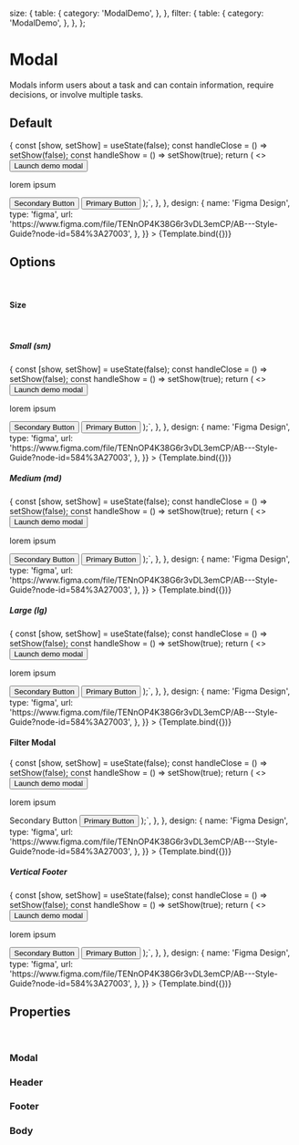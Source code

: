 <!--- ModalDemo.stories.mdx --->



<Meta
  title="Components/Feedback/Modal"
  component={ModalDemo}
  decorators={[withDesign]}
/>


  size: {
    table: {
      category: 'ModalDemo',
    },
  },
  filter: {
    table: {
      category: 'ModalDemo',
    },
  },
};

# Modal

Modals inform users about a task and can contain information, require decisions, or involve multiple tasks.

## Default

<Canvas>
  <Story
    name="Modal Demo"
    args={{
      size: 'sm',
      filter: false,
      title: 'Modal',
      subline: 'Subline (optional)',
      primaryActionText: 'OK',
      secondaryActionText: 'Cancel',
    }}
    argTypes={argTypes}
    parameters={{
      docs: {
        source: {
          code: `const YourComponent = ({ size, filter, title, subline }) => {
  const [show, setShow] = useState(false);
  const handleClose = () => setShow(false);
  const handleShow = () => setShow(true);
  return (
    <>
      <Button variant="primary" onClick={handleShow}>
        Launch demo modal
      </Button>
      <Modal
        show={show}
        size={size}
        onHide={handleClose}
      >
      <Modal.Header title={title} subline={subline} onHide={handleClose} />
        <Modal.Body>
          <p>lorem ipsum</p>
        </Modal.Body>
        <Modal.Footer>
          <Button variant='secondary'>Secondary Button</Button>
          <Button>Primary Button</Button>
        </Modal.Footer>
      </Modal>
    </>
  );`,
        },
      },
      design: {
        name: 'Figma Design',
        type: 'figma',
        url:
          'https://www.figma.com/file/TENnOP4K38G6r3vDL3emCP/AB---Style-Guide?node-id=584%3A27003',
      },
    }}
  >
    {Template.bind({})}
  </Story>
</Canvas>

## Options

<br />

#### Size

<br />

##### Small (sm)

<Canvas>
  <Story
    name="Modal Small"
    args={{
      title: 'Modal',
      subline: 'Subline (optional)',
      size: 'sm',
      filter: false,
      primaryActionText: 'OK',
      secondaryActionText: 'Cancel',
    }}
    argTypes={argTypes}
    parameters={{
      docs: {
        source: {
          code: `const YourComponent = () => {
  const [show, setShow] = useState(false);
  const handleClose = () => setShow(false);
  const handleShow = () => setShow(true);
  return (
    <>
      <Button variant="primary" onClick={handleShow}>
        Launch demo modal
      </Button>
      <Modal
        show={show}
        size="sm"
        onHide={handleClose}
      >
      <Modal.Header title="Modal" subline="Subline (optional)" onHide={handleClose} />
        <Modal.Body>
          <p>lorem ipsum</p>
        </Modal.Body>
        <Modal.Footer>
          <Button variant='secondary'>Secondary Button</Button>
          <Button>Primary Button</Button>
        </Modal.Footer>
      </Modal>
    </>
  );`,
        },
      },
      design: {
        name: 'Figma Design',
        type: 'figma',
        url:
          'https://www.figma.com/file/TENnOP4K38G6r3vDL3emCP/AB---Style-Guide?node-id=584%3A27003',
      },
    }}
  >
    {Template.bind({})}
  </Story>
</Canvas>

##### Medium (md)

<Canvas>
  <Story
    name="Modal Medium"
    args={{
      title: 'Modal',
      subline: 'Subline (optional)',
      size: 'md',
      filter: false,
      primaryActionText: 'OK',
      secondaryActionText: 'Cancel',
    }}
    argTypes={argTypes}
    parameters={{
      docs: {
        source: {
          code: `const YourComponent = () => {
  const [show, setShow] = useState(false);
  const handleClose = () => setShow(false);
  const handleShow = () => setShow(true);
  return (
    <>
      <Button variant="primary" onClick={handleShow}>
        Launch demo modal
      </Button>
      <Modal
        show={show}
        size="md"
        onHide={handleClose}
      >
      <Modal.Header title="Modal" subline="Subline (optional)" onHide={handleClose} />
        <Modal.Body>
          <p>lorem ipsum</p>
        </Modal.Body>
        <Modal.Footer>
          <Button variant='secondary'>Secondary Button</Button>
          <Button>Primary Button</Button>
        </Modal.Footer>
      </Modal>
    </>
  );`,
        },
      },
      design: {
        name: 'Figma Design',
        type: 'figma',
        url:
          'https://www.figma.com/file/TENnOP4K38G6r3vDL3emCP/AB---Style-Guide?node-id=584%3A27003',
      },
    }}
  >
    {Template.bind({})}
  </Story>
</Canvas>

##### Large (lg)

<Canvas>
  <Story
    name="Modal Large"
    args={{
      title: 'Modal',
      subline: 'Subline (optional)',
      size: 'lg',
      filter: false,
      primaryActionText: 'OK',
      secondaryActionText: 'Cancel',
    }}
    argTypes={argTypes}
    parameters={{
      docs: {
        source: {
          code: `const YourComponent = () => {
  const [show, setShow] = useState(false);
  const handleClose = () => setShow(false);
  const handleShow = () => setShow(true);
  return (
    <>
      <Button variant="primary" onClick={handleShow}>
        Launch demo modal
      </Button>
      <Modal
        show={show}
        size="lg"
        onHide={handleClose}
      >
      <Modal.Header title="Modal" subline="Subline (optional)" onHide={handleClose} />
        <Modal.Body>
          <p>lorem ipsum</p>
        </Modal.Body>
        <Modal.Footer>
          <Button variant='secondary'>Secondary Button</Button>
          <Button>Primary Button</Button>
        </Modal.Footer>
      </Modal>
    </>
  );`,
        },
      },
      design: {
        name: 'Figma Design',
        type: 'figma',
        url:
          'https://www.figma.com/file/TENnOP4K38G6r3vDL3emCP/AB---Style-Guide?node-id=584%3A27003',
      },
    }}
  >
    {Template.bind({})}
  </Story>
</Canvas>

#### Filter Modal

<Canvas>
  <Story
    name="Modal Filter"
    args={{
      title: 'Filter & Sort',
      filter: true,
      subline: 'Subline (optional)',
      primaryActionText: 'Primary Action',
      secondaryActionText: 'Clear all',
    }}
    argTypes={argTypes}
    parameters={{
      docs: {
        source: {
          code: `const YourComponent = () => {
  const [show, setShow] = useState(false);
  const handleClose = () => setShow(false);
  const handleShow = () => setShow(true);
  return (
    <>
      <Button variant="primary" onClick={handleShow}>
        Launch demo modal
      </Button>
      <Modal
        show={show}
        filter
        onHide={handleClose}
      >
      <Modal.Header title="Modal" subline="Subline (optional)" onHide={handleClose} />
        <Modal.Body>
          <p>lorem ipsum</p>
        </Modal.Body>
        <Modal.Footer>
          <TextLink variant='secondary'>Secondary Button</TextLink>
          <Button>Primary Button</Button>
        </Modal.Footer>
      </Modal>
    </>
  );`,
        },
      },
      design: {
        name: 'Figma Design',
        type: 'figma',
        url:
          'https://www.figma.com/file/TENnOP4K38G6r3vDL3emCP/AB---Style-Guide?node-id=584%3A27003',
      },
    }}
  >
    {Template.bind({})}
  </Story>
</Canvas>

##### Vertical Footer

<Canvas>
  <Story
    name="Modal Vertical Footer"
    args={{
      title: 'Modal',
      subline: 'Subline (optional)',
      size: 'sm',
      filter: false,
      primaryActionText: 'OK',
      secondaryActionText: 'Cancel',
      footerOrientation: 'vertical',
    }}
    argTypes={argTypes}
    parameters={{
      docs: {
        source: {
          code: `const YourComponent = () => {
  const [show, setShow] = useState(false);
  const handleClose = () => setShow(false);
  const handleShow = () => setShow(true);
  return (
    <>
      <Button variant="primary" onClick={handleShow}>
        Launch demo modal
      </Button>
      <Modal
        show={show}
        size="sm"
        onHide={handleClose}
      >
      <Modal.Header title="Modal" subline="Subline (optional)" onHide={handleClose} />
        <Modal.Body>
          <p>lorem ipsum</p>
        </Modal.Body>
        <Modal.Footer orientation="vertical">
          <Button variant='secondary'>Secondary Button</Button>
          <Button>Primary Button</Button>
        </Modal.Footer>
      </Modal>
    </>
  );`,
        },
      },
      design: {
        name: 'Figma Design',
        type: 'figma',
        url:
          'https://www.figma.com/file/TENnOP4K38G6r3vDL3emCP/AB---Style-Guide?node-id=584%3A27003',
      },
    }}
  >
    {Template.bind({})}
  </Story>
</Canvas>

## Properties

<br />

### Modal

<ArgsTable of={Modal} />

### Header

<ArgsTable of={Header} />

### Footer

<ArgsTable of={Footer} />

### Body

<ArgsTable of={Body} />
